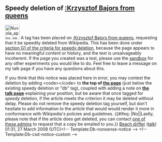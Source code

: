 <article id="16605297" title=User talk:Chris3827>
	<talkpage id="16605297" title="User talk:Chris3827">

==Speedy deletion of [[:Krzysztof Bajors from queens]]==
[[Image:Nuvola apps important.svg|48px|left]] A tag has been placed on [[:Krzysztof Bajors from queens]], requesting that it be speedily deleted from Wikipedia. This has been done under [[WP:CSD#G1|section G1 of the criteria for speedy deletion]], because the page appears to have no meaningful content or history, and the text is unsalvageably incoherent. If the page you created was a test, please use the [[Wikipedia:Sandbox|sandbox]] for any other experiments you would like to do. Feel free to leave a message on my talk page if you have any questions about this. 

If you think that this notice was placed here in error, you may contest the deletion by adding &lt;code&gt;{{tl|hangon}}&lt;/code&gt; to '''the top of [[:Krzysztof Bajors from queens|the page]]''' (just below the existing speedy deletion or &quot;db&quot; tag), coupled with adding a note on '''[[ Talk:Krzysztof Bajors from queens|the talk page]]''' explaining your position, but be aware that once tagged for ''speedy'' deletion, if the article meets the criterion it may be deleted without delay. Please do not remove the speedy deletion tag yourself, but don't hesitate to add information to the article that would would render it more in conformance with Wikipedia's policies and guidelines. {{#ifeq: {{{willprovide}}}|No||Lastly, please note that if the article does get deleted, you can contact [[:Category:Wikipedia administrators who will provide copies of deleted articles|one of these admins]] to request that a copy be emailed to you.}} [[User:Beach drifter|Beach drifter]] ([[User talk:Beach drifter|talk]]) 01:31, 27 March 2008 (UTC)&lt;!-- Template:Db-nonsense-notice --&gt; &lt;!-- Template:Db-csd-notice-custom --&gt;
	</talkpage>
</article>